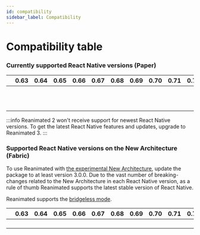 ```yaml
---
id: compatibility
sidebar_label: Compatibility
---
```


# Compatibility table

### Currently supported React Native versions (Paper)

<div className="compatibility">

|                                      | 0.63   | 0.64   | 0.65   | 0.66   | 0.67   | 0.68   | 0.69   | 0.70   | 0.71   | 0.72   | 0.73   | 0.74   |
| ------------------------------------ | ------ | ------ | ------ | ------ | ------ | ------ | ------ | ------ | ------ | ------ | ------ | ------ |
| <Version version="3.9.x – 3.13.x"/>  | <No/>  | <No/>  | <No/>  | <No/>  | <No/>  | <No/>  | <No/>  | <No/>  | <Yes/> | <Yes/> | <Yes/> | <Yes/> |
| <Version version="3.6.x – 3.8.x"/>   | <No/>  | <No/>  | <No/>  | <Yes/> | <Yes/> | <Yes/> | <Yes/> | <Yes/> | <Yes/> | <Yes/> | <Yes/> | <No/>  |
| <Version version="3.5.x"/>           | <No/>  | <No/>  | <No/>  | <Yes/> | <Yes/> | <Yes/> | <Yes/> | <Yes/> | <Yes/> | <Yes/> | <No/>  | <No/>  |
| <Version version="3.3.x – 3.4.x"/>   | <Yes/> | <Yes/> | <Yes/> | <Yes/> | <Yes/> | <Yes/> | <Yes/> | <Yes/> | <Yes/> | <Yes/> | <No/>  | <No/>  |
| <Version version="3.0.x – 3.2.x"/>   | <Yes/> | <Yes/> | <Yes/> | <Yes/> | <Yes/> | <Yes/> | <Yes/> | <Yes/> | <Yes/> | <No/>  | <No/>  | <No/>  |
| <Spacer/>                            |        |        |        |        |        |        |        |        |        |        |        |        |
| <Version version="2.14.x – 2.17.x"/> | <Yes/> | <Yes/> | <Yes/> | <Yes/> | <Yes/> | <Yes/> | <Yes/> | <Yes/> | <Yes/> | <No/>  | <No/>  | <No/>  |
| <Version version="2.11.x – 2.13.x"/> | <Yes/> | <Yes/> | <Yes/> | <Yes/> | <Yes/> | <Yes/> | <Yes/> | <Yes/> | <No/>  | <No/>  | <No/>  | <No/>  |
| <Version version="2.10.x"/>          | <Yes/> | <Yes/> | <Yes/> | <Yes/> | <Yes/> | <Yes/> | <Yes/> | <No/>  | <No/>  | <No/>  | <No/>  | <No/>  |
| <Version version="2.5.x – 2.9.x"/>   | <Yes/> | <Yes/> | <Yes/> | <Yes/> | <Yes/> | <Yes/> | <No/>  | <No/>  | <No/>  | <No/>  | <No/>  | <No/>  |
| <Version version="2.3.x – 2.4.x"/>   | <Yes/> | <Yes/> | <Yes/> | <Yes/> | <Yes/> | <No/>  | <No/>  | <No/>  | <No/>  | <No/>  | <No/>  | <No/>  |

</div>

:::info
Reanimated 2 won't receive support for newest React Native versions. To get the latest React Native features and updates, upgrade to Reanimated 3.
:::

### Supported React Native versions on the New Architecture (Fabric)

To use Reanimated with [the experimental New Architecture](https://reactnative.dev/docs/the-new-architecture/landing-page), update the package to at least version 3.0.0. Due to the vast number of breaking-changes related to the New Architecture in each React Native version, as a rule of thumb Reanimated supports the latest stable version of React Native.

Reanimated supports the [bridgeless mode](https://github.com/reactwg/react-native-new-architecture/discussions/154).

<div className="compatibility">

|                                     | 0.63  | 0.64  | 0.65  | 0.66  | 0.67  | 0.68  | 0.69  | 0.70  | 0.71   | 0.72   | 0.73   | 0.74   |
| ----------------------------------- | ----- | ----- | ----- | ----- | ----- | ----- | ----- | ----- | ------ | ------ | ------ | ------ |
| <Version version="3.9.x – 3.13.x"/> | <No/> | <No/> | <No/> | <No/> | <No/> | <No/> | <No/> | <No/> | <No/>  | <No/>  | <No/>  | <Yes/> |
| <Version version="3.6.x – 3.8.x"/>  | <No/> | <No/> | <No/> | <No/> | <No/> | <No/> | <No/> | <No/> | <No/>  | <Yes/> | <Yes/> | <No/>  |
| <Version version="3.1.x – 3.5.x"/>  | <No/> | <No/> | <No/> | <No/> | <No/> | <No/> | <No/> | <No/> | <No/>  | <Yes/> | <No/>  | <No/>  |
| <Version version="3.0.x"/>          | <No/> | <No/> | <No/> | <No/> | <No/> | <No/> | <No/> | <No/> | <Yes/> | <No/>  | <No/>  | <No/>  |

</div>
